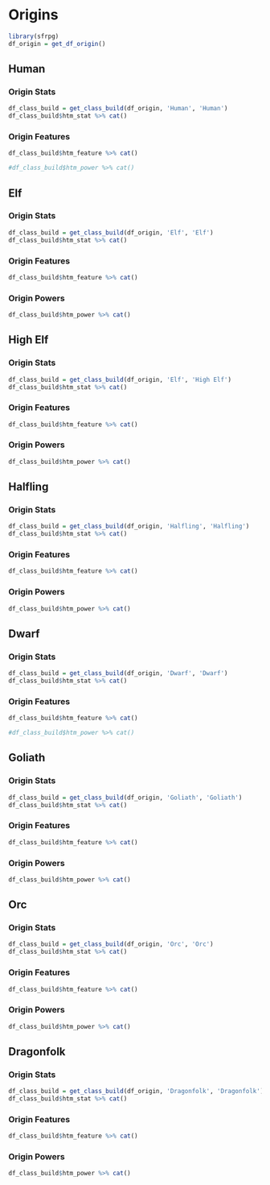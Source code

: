# Origins

```r
library(sfrpg)
df_origin = get_df_origin()
```


## Human

### Origin Stats
```r
df_class_build = get_class_build(df_origin, 'Human', 'Human') 
df_class_build$htm_stat %>% cat()
```


### Origin Features
```r
df_class_build$htm_feature %>% cat()
```

<!-- ### Origin Powers -->
```r
#df_class_build$htm_power %>% cat()
```

## Elf

### Origin Stats
```r
df_class_build = get_class_build(df_origin, 'Elf', 'Elf') 
df_class_build$htm_stat %>% cat()
```


### Origin Features
```r
df_class_build$htm_feature %>% cat()
```

### Origin Powers
```r
df_class_build$htm_power %>% cat()
```

## High Elf

### Origin Stats
```r
df_class_build = get_class_build(df_origin, 'Elf', 'High Elf') 
df_class_build$htm_stat %>% cat()
```


### Origin Features
```r
df_class_build$htm_feature %>% cat()
```

### Origin Powers
```r
df_class_build$htm_power %>% cat()
```


## Halfling

### Origin Stats
```r
df_class_build = get_class_build(df_origin, 'Halfling', 'Halfling') 
df_class_build$htm_stat %>% cat()
```


### Origin Features
```r
df_class_build$htm_feature %>% cat()
```

### Origin Powers
```r
df_class_build$htm_power %>% cat()
```

## Dwarf

### Origin Stats
```r
df_class_build = get_class_build(df_origin, 'Dwarf', 'Dwarf') 
df_class_build$htm_stat %>% cat()
```


### Origin Features
```r
df_class_build$htm_feature %>% cat()
```

<!-- ### Origin Powers -->
```r
#df_class_build$htm_power %>% cat()
```

## Goliath

### Origin Stats
```r
df_class_build = get_class_build(df_origin, 'Goliath', 'Goliath') 
df_class_build$htm_stat %>% cat()
```


### Origin Features
```r
df_class_build$htm_feature %>% cat()
```

### Origin Powers
```r
df_class_build$htm_power %>% cat()
```


## Orc

### Origin Stats
```r
df_class_build = get_class_build(df_origin, 'Orc', 'Orc') 
df_class_build$htm_stat %>% cat()
```


### Origin Features
```r
df_class_build$htm_feature %>% cat()
```

### Origin Powers
```r
df_class_build$htm_power %>% cat()
```

## Dragonfolk

### Origin Stats
```r
df_class_build = get_class_build(df_origin, 'Dragonfolk', 'Dragonfolk') 
df_class_build$htm_stat %>% cat()
```


### Origin Features
```r
df_class_build$htm_feature %>% cat()
```

### Origin Powers
```r
df_class_build$htm_power %>% cat()
```
